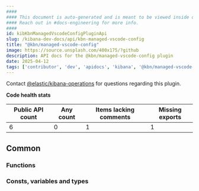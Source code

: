 ```yaml
---
####
#### This document is auto-generated and is meant to be viewed inside our experimental, new docs system.
#### Reach out in #docs-engineering for more info.
####
id: kibKbnManagedVscodeConfigPluginApi
slug: /kibana-dev-docs/api/kbn-managed-vscode-config
title: "@kbn/managed-vscode-config"
image: https://source.unsplash.com/400x175/?github
description: API docs for the @kbn/managed-vscode-config plugin
date: 2025-04-12
tags: ['contributor', 'dev', 'apidocs', 'kibana', '@kbn/managed-vscode-config']
---
```




Contact [@elastic/kibana-operations](https://github.com/orgs/elastic/teams/kibana-operations) for questions regarding this plugin.

**Code health stats**

| Public API count  | Any count | Items lacking comments | Missing exports |
|-------------------|-----------|------------------------|-----------------|
| 6 | 0 | 1 | 1 |

## Common

### Functions
<DocDefinitionList data={kbnManagedVscodeConfigObj.common.functions}/>

### Consts, variables and types
<DocDefinitionList data={kbnManagedVscodeConfigObj.common.misc}/>

